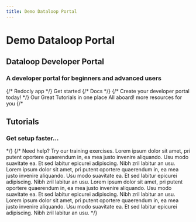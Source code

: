 ```yaml
---
title: Demo Dataloop Portal
---
```


# Demo Dataloop Portal




## Dataloop Developer Portal

### A developer portal for beginners and advanced users

{/\* Redocly app  \*/} Get started  {/\* Docs  \*/} {/\* Create your developer portal today! \*/} Our Great Tutorials in one place All aboard! more resources for you {/\*

## Tutorials

### Get setup faster...

\*/} {/\* Need help? Try our training exercises. Lorem ipsum dolor sit amet, pri putent oportere quaerendum in, ea mea justo invenire aliquando. Usu modo suavitate ea. Et sed labitur epicurei adipiscing. Nibh zril labitur an usu. Lorem ipsum dolor sit amet, pri putent oportere quaerendum in, ea mea justo invenire aliquando. Usu modo suavitate ea. Et sed labitur epicurei adipiscing. Nibh zril labitur an usu. Lorem ipsum dolor sit amet, pri putent oportere quaerendum in, ea mea justo invenire aliquando. Usu modo suavitate ea. Et sed labitur epicurei adipiscing. Nibh zril labitur an usu. Lorem ipsum dolor sit amet, pri putent oportere quaerendum in, ea mea justo invenire aliquando. Usu modo suavitate ea. Et sed labitur epicurei adipiscing. Nibh zril labitur an usu. \*/}
